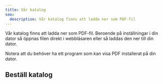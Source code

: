 ```yaml
---
title: Vår katalog
seo:
  description: Vår katalog finns att ladda ner som PDF-fil
---
```


Vår katalog finns att ladda ner som PDF-fil. Beroende på inställningar i din dator så öppnas filen direkt i webbläsaren eller så laddas den ner till din dator.

Notera att du behöver ha ett program som kan visa PDF installerat på din dator.

## Beställ katalog

<script>import KatalogForm from '$lib/components/KatalogForm.svelte'</script>

<KatalogForm />
